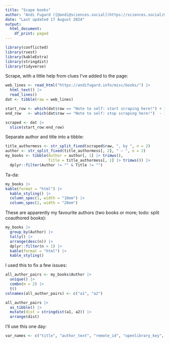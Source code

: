 ```yaml
---
title: "Scape books"
author: "Andi Fugard ([@andi@sciences.social](https://sciences.social/@andi))"
date: "Last updated 17 August 2024"
output:
  html_document:
    df_print: paged
---
```



```r
library(conflicted)
library(rvest)
library(kableExtra)
library(stringdist)
library(tidyverse)
```


Scrape, with a little help from clues I've added to the page:

```r
web_lines <- read_html("https://andifugard.info/misc/books/") |>
  html_text() |>
  read_lines()
dat <- tibble(raw = web_lines)

start_row <- which(dat$raw == "Note to self: start scraping here!") + 1
end_row   <- which(dat$raw == "Note to self: stop scraping here!")  - 1

scraped <- dat |>
  slice(start_row:end_row)
```

Separate author and title into a tibble:

```r
title_authormess <- str_split_fixed(scraped$raw, ", by ", n = 2)
author <- str_split_fixed(title_authormess[, 2], " – ", n = 2)
my_books <- tibble(Author = author[, 1] |> trimws(),
                   Title = title_authormess[, 1] |> trimws()) |>
  dplyr::filter(Author != "" & Title != "")
```

Ta-da:

```r
my_books |>
kable(format = "html") |>
  kable_styling() |>
  column_spec(1, width = "10em") |>
  column_spec(2, width = "20em")
```


These are apparently my favourite authors (two books or more; todo: split coauthored books):

```r
my_books |>
  group_by(Author) |>
  tally() |>
  arrange(desc(n)) |>
  dplyr::filter(n > 1) |>
  kable(format = "html") |>
  kable_styling()
```


I used this to fix a few issues:

```r
all_author_pairs <- my_books$Author |>
  unique() |>
  combn(m = 2) |>
  t()
colnames(all_author_pairs) <- c("a1", "a2")

all_author_pairs |>
  as_tibble() |>
  mutate(dist = stringdist(a1, a2)) |>
  arrange(dist)
```


I'll use this one day:

```r
var_names <- c("title", "author_text", "remote_id", "openlibrary_key", "inventaire_id", "librarything_key", "goodreads_key", "bnf_id", "viaf", "wikidata", "asin", "aasin", "isfdb", "isbn_10", "isbn_13", "oclc_number", "start_date", "finish_date", "stopped_date", "rating", "review_name", "review_cw", "review_content", "review_published", "shelf", "shelf_name", "shelf_date")
```
